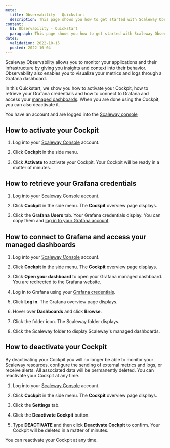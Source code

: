 ```yaml
---
meta:
  title: Observability - Quickstart
  description: This page shows you how to get started with Scaleway Observability.
content:
  h1: Observability - Quickstart
  paragraph: This page shows you how to get started with Scaleway Observability.
dates:
  validation: 2022-10-15
  posted: 2022-10-04
---
```


Scaleway Observability allows you to monitor your applications and their infrastructure by giving you insights and context into their behavior. Observability also enables you to visualize your metrics and logs through a Grafana dashboard.

In this Quickstart, we show you how to activate your Cockpit, how to retrieve your Grafana credentials and how to connect to Grafana and access your [managed dashboards](observability/cockpit/concepts/#managed-dashboards). When you are done using the Cockpit, you can also deactivate it.

<Message type="requirement">

 You have an account and are logged into the [Scaleway console](https://console.scaleway.com)

</Message>

## How to activate your Cockpit

1. Log into your [Scaleway Console](https://console.scaleway.com/) account.

2. Click **Cockpit** in the side menu.

3. Click **Activate** to activate your Cockpit. Your Cockpit will be ready in a matter of minutes.


## How to retrieve your Grafana credentials

1. Log into your [Scaleway Console](https://console.scaleway.com/) account.

2. Click **Cockpit** in the side menu. The **Cockpit** overview page displays.

3. Click the **Grafana Users** tab. Your Grafana credentials display. You can copy them and [log in to your Grafana account](/observability/cockpit/how-to/access-grafana-and-managed-dashboards/).

## How to connect to Grafana and access your managed dashboards

1. Log into your [Scaleway Console](https://console.scaleway.com/) account.

2. Click **Cockpit** in the side menu. The **Cockpit** overview page displays.

3. Click **Open your dashboard** to open your Grafana managed dashboard. You are redirected to the Grafana website.

4. Log in to Grafana using your [Grafana credentials](observability/cockpit/how-to/retrieve-grafana-credentials/).

5. Click **Log in**. The Grafana overview page displays.

6. Hover over **Dashboards** and click **Browse**.

    <Lightbox src="scaleway_garafna_browse.webp" alt="" />

7. Click the folder icon. The Scaleway folder displays.

8. Click the Scaleway folder to display Scaleway's managed dashboards.

## How to deactivate your Cockpit

<Message type="important">

 By deactivating your Cockpit you will no longer be able to monitor your Scaleway resources, configure the sending of external metrics and logs, or receive alerts. All associated data will be permanently deleted. You can reactivate your Cockpit at any time.

</Message>

1. Log into your [Scaleway Console](https://console.scaleway.com/) account.

2. Click **Cockpit** in the side menu. The **Cockpit** overview page displays.

3. Click the **Settings** tab.

4. Click the **Deactivate Cockpit** button.

5. Type **DEACTIVATE** and then click **Deactivate Cockpit** to confirm. Your Cockpit will be deleted in a matter of minutes.

<Message type="note">

 You can reactivate your Cockpit at any time.

</Message>

